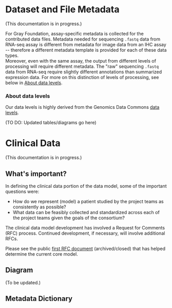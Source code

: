 
# Dataset and File Metadata

(This documentation is in progress.)

For Gray Foundation, assay-specific metadata is collected for the contributed data files. 
Metadata needed for sequencing `.fastq` data from RNA-seq assay is different from metadata for image data from an IHC assay -- therefore a different metadata template is provided for each of these data types.  
Moreover, even with the same assay, the output from different levels of processing will require different metadata. 
The "raw" sequencing `.fastq` data from RNA-seq require slightly different annotations than summarized expression data. 
For more on this distinction of levels of processing, see below in [About data levels](#about-data-levels). 

### About data levels

Our data levels is highly derived from the Genomics Data Commons [data levels](https://gdc.cancer.gov/resources-tcga-users/tcga-code-tables/data-levels). 

(TO DO: Updated tables/diagrams go here)


# Clinical Data

(This documentation is in progress.)

## What's important?

In defining the clinical data portion of the data model, some of the important questions were:
- How do we represent (model) a patient studied by the project teams as consistently as possible?
- What data can be feasibly collected and standardized across each of the project teams given the goals of the consortium?

The clinical data model development has involved a Request for Comments (RFC) process. 
Continued development, if necessary, will involve additional RFCs. 

Please see the public [first RFC document](https://coda.io/@gf-dcc/rfc-1-mcdm) (archived/closed) that has helped determine the current core model.

## Diagram

(To be updated.)


## Metadata Dictionary